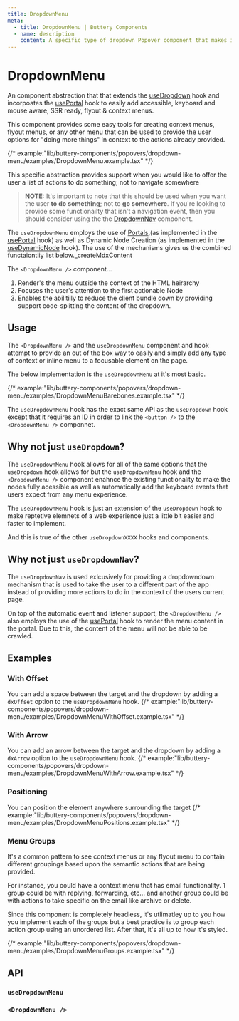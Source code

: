 ```yaml
---
title: DropdownMenu
meta:
  - title: DropdownMenu | Buttery Components
  - name: description
    content: A specific type of dropdown Popover component that makes it easy to add inline context menus that are 100% accessible and keyboard and mouse event aware.
---
```


# DropdownMenu

An component abstraction that that extends the [useDropdown](./hooks.useDropdown.mdx) hook and
incorpoates the [usePortal](./hooks.usePortal.mdx) hook to easily
add accessible, keyboard and mouse aware, SSR ready, flyout & context menus.

This component provides some easy tools for creating context menus, flyout menus,
or any other menu that can be used to provide the user options for "doing more things"
in context to the actions already provided.

{/* example:"lib/buttery-components/popovers/dropdown-menu/examples/DropdownMenu.example.tsx" */}

This specific abstraction provides support when you would like to offer the user a list of actions to do something; not
to navigate somewhere

> **NOTE:** It's important to note that this should be used when you want the user **to do something**; not to **go somewhere**.
> If you're looking to provide some functionailty that isn't a navigation event, then you should consider using the
> the [DropdownNav](./components.popovers.dropdown-nav.mdx) component.

The `useDropdownMenu` employs the use of [Portals](https://react.dev/reference/react-dom/createPortal),(as implemented in
the [usePortal](./hooks.usePortal.mdx) hook) as well as Dynamic Node Creation (as implemented in the [useDynamicNode](./hooks.useDynamicNode.mdx)
hook). The use of the mechanisms gives us the combined functaiontliy list below.\_createMdxContent

The `<DropdownMenu />` component...

1. Render's the menu outside the context of the HTML heirarchy
2. Focuses the user's attention to the first actionable Node
3. Enables the abilitilly to reduce the client bundle down by providing support code-splitting the content of the dropdown.

## Usage

The `<DropdownMenu />` and the `useDropdownMenu` component and hook attempt to provide
an out of the box way to easily and simply add any type of context or inline menu to a
focusable element on the page.

The below implementation is the `useDropdownMenu` at it's most basic.

{/* example:"lib/buttery-components/popovers/dropdown-menu/examples/DropdownMenuBarebones.example.tsx" */}

The `useDropdownMenu` hook has the exact same API as the `useDropdown` hook except that it
requires an ID in order to link the `<button />` to the `<DropdownMenu />` componnet.

## Why not just `useDropdown`?

The `useDropdownMenu` hook allows for all of the same options that the `useDropdown` hook allows for
but the `useDropdownMenu` hook and the `<DropdownMenu />` component enahnce the existing functionality
to make the nodes fully acessible as well as automatically add the keyboard events that users expect
from any menu experience.

The `useDropdownMenu` hook is just an extension of the `useDropdown` hook to make reptetive elemnets of
a web experience just a little bit easier and faster to implement.

And this is true of the other `useDropdownXXXX` hooks and components.

## Why not just `useDropdownNav`?

The `useDropdownNav` is used exlcusively for providing a dropdowndown mechanism that is used to take
the user to a different part of the app instead of providing more actions to do in the context of the
users current page.

On top of the automatic event and listener support, the `<DropdownMenu />` also employs the use of the [usePortal](./hooks.usePortal.mdx)
hook to render the menu content in the portal. Due to this, the content of the menu will not be able to be
crawled.

## Examples

### With Offset

You can add a space between the target and the dropdown by adding a `dxOffset` option to the
`useDropdownMenu` hook.
{/* example:"lib/buttery-components/popovers/dropdown-menu/examples/DropdownMenuWithOffset.example.tsx" */}

### With Arrow

You can add an arrow between the target and the dropdown by adding a `dxArrow` option to the
`useDropdownMenu` hook.
{/* example:"lib/buttery-components/popovers/dropdown-menu/examples/DropdownMenuWithArrow.example.tsx" */}

### Positioning

You can position the element anywhere surrounding the target
{/* example:"lib/buttery-components/popovers/dropdown-menu/examples/DropdownMenuPositions.example.tsx" */}

### Menu Groups

It's a common pattern to see context menus or any flyout menu to contain different groupings
based upon the semantic actions that are being provided.

For instance, you could have a context menu that has email functionality. 1 group could be with
replying, forwarding, etc... and another group could be with actions to take specific on the email
like archive or delete.

Since this component is completely headless, it's utlimatley up to you how you implement each of the
groups but a best practice is to group each action group using an unordered list. After that, it's all
up to how it's styled.

{/* example:"lib/buttery-components/popovers/dropdown-menu/examples/DropdownMenuGroups.example.tsx" */}

## API

### `useDropdownMenu`

### `<DropdownMenu />`
